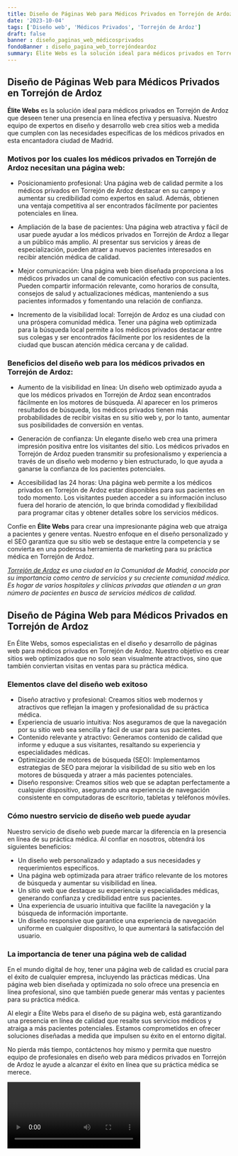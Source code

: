 ```yaml
---
title: Diseño de Páginas Web para Médicos Privados en Torrejón de Ardoz
date: '2023-10-04'
tags: ['Diseño web', 'Médicos Privados', 'Torrejón de Ardoz']
draft: false
banner : diseño_paginas_web_médicosprivados
fondoBanner : diseño_pagina_web_torrejóndeardoz
summary: Élite Webs es la solución ideal para médicos privados en Torrejón de Ardoz que deseen tener una presencia en línea efectiva y persuasiva. Nuestro equipo de expertos en diseño y desarrollo web crea sitios web a medida que cumplen con las necesidades específicas de los médicos privados en esta encantadora ciudad de Madrid.
---
```


## Diseño de Páginas Web para Médicos Privados en Torrejón de Ardoz

**Élite Webs** es la solución ideal para médicos privados en Torrejón de Ardoz que deseen tener una presencia en línea efectiva y persuasiva. Nuestro equipo de expertos en diseño y desarrollo web crea sitios web a medida que cumplen con las necesidades específicas de los médicos privados en esta encantadora ciudad de Madrid.

### Motivos por los cuales los médicos privados en Torrejón de Ardoz necesitan una página web:

- Posicionamiento profesional: Una página web de calidad permite a los médicos privados en Torrejón de Ardoz destacar en su campo y aumentar su credibilidad como expertos en salud. Además, obtienen una ventaja competitiva al ser encontrados fácilmente por pacientes potenciales en línea.

- Ampliación de la base de pacientes: Una página web atractiva y fácil de usar puede ayudar a los médicos privados en Torrejón de Ardoz a llegar a un público más amplio. Al presentar sus servicios y áreas de especialización, pueden atraer a nuevos pacientes interesados ​​en recibir atención médica de calidad.

- Mejor comunicación: Una página web bien diseñada proporciona a los médicos privados un canal de comunicación efectivo con sus pacientes. Pueden compartir información relevante, como horarios de consulta, consejos de salud y actualizaciones médicas, manteniendo a sus pacientes informados y fomentando una relación de confianza.

- Incremento de la visibilidad local: Torrejón de Ardoz es una ciudad con una próspera comunidad médica. Tener una página web optimizada para la búsqueda local permite a los médicos privados destacar entre sus colegas y ser encontrados fácilmente por los residentes de la ciudad que buscan atención médica cercana y de calidad.

### Beneficios del diseño web para los médicos privados en Torrejón de Ardoz:

- Aumento de la visibilidad en línea: Un diseño web optimizado ayuda a que los médicos privados en Torrejón de Ardoz sean encontrados fácilmente en los motores de búsqueda. Al aparecer en los primeros resultados de búsqueda, los médicos privados tienen más probabilidades de recibir visitas en su sitio web y, por lo tanto, aumentar sus posibilidades de conversión en ventas.

- Generación de confianza: Un elegante diseño web crea una primera impresión positiva entre los visitantes del sitio. Los médicos privados en Torrejón de Ardoz pueden transmitir su profesionalismo y experiencia a través de un diseño web moderno y bien estructurado, lo que ayuda a ganarse la confianza de los pacientes potenciales.

- Accesibilidad las 24 horas: Una página web permite a los médicos privados en Torrejón de Ardoz estar disponibles para sus pacientes en todo momento. Los visitantes pueden acceder a su información incluso fuera del horario de atención, lo que brinda comodidad y flexibilidad para programar citas y obtener detalles sobre los servicios médicos.

Confíe en **Élite Webs** para crear una impresionante página web que atraiga a pacientes y genere ventas. Nuestro enfoque en el diseño personalizado y el SEO garantiza que su sitio web se destaque entre la competencia y se convierta en una poderosa herramienta de marketing para su práctica médica en Torrejón de Ardoz.

*[Torrejón de Ardoz](https://es.wikipedia.org/wiki/Torrej%C3%B3n_de_Ardoz) es una ciudad en la Comunidad de Madrid, conocida por su importancia como centro de servicios y su creciente comunidad médica. Es hogar de varios hospitales y clínicas privadas que atienden a un gran número de pacientes en busca de servicios médicos de calidad.*

<GifSeo />

<Cta />

## Diseño de Página Web para Médicos Privados en Torrejón de Ardoz

En Élite Webs, somos especialistas en el diseño y desarrollo de páginas web para médicos privados en Torrejón de Ardoz. Nuestro objetivo es crear sitios web optimizados que no solo sean visualmente atractivos, sino que también conviertan visitas en ventas para su práctica médica. 

### Elementos clave del diseño web exitoso

- Diseño atractivo y profesional: Creamos sitios web modernos y atractivos que reflejan la imagen y profesionalidad de su práctica médica.
- Experiencia de usuario intuitiva: Nos aseguramos de que la navegación por su sitio web sea sencilla y fácil de usar para sus pacientes.
- Contenido relevante y atractivo: Generamos contenido de calidad que informe y eduque a sus visitantes, resaltando su experiencia y especialidades médicas.
- Optimización de motores de búsqueda (SEO): Implementamos estrategias de SEO para mejorar la visibilidad de su sitio web en los motores de búsqueda y atraer a más pacientes potenciales.
- Diseño responsive: Creamos sitios web que se adaptan perfectamente a cualquier dispositivo, asegurando una experiencia de navegación consistente en computadoras de escritorio, tabletas y teléfonos móviles.

### Cómo nuestro servicio de diseño web puede ayudar

Nuestro servicio de diseño web puede marcar la diferencia en la presencia en línea de su práctica médica. Al confiar en nosotros, obtendrá los siguientes beneficios:

- Un diseño web personalizado y adaptado a sus necesidades y requerimientos específicos.
- Una página web optimizada para atraer tráfico relevante de los motores de búsqueda y aumentar su visibilidad en línea.
- Un sitio web que destaque su experiencia y especialidades médicas, generando confianza y credibilidad entre sus pacientes.
- Una experiencia de usuario intuitiva que facilite la navegación y la búsqueda de información importante.
- Un diseño responsive que garantice una experiencia de navegación uniforme en cualquier dispositivo, lo que aumentará la satisfacción del usuario.

### La importancia de tener una página web de calidad

En el mundo digital de hoy, tener una página web de calidad es crucial para el éxito de cualquier empresa, incluyendo las prácticas médicas. Una página web bien diseñada y optimizada no solo ofrece una presencia en línea profesional, sino que también puede generar más ventas y pacientes para su práctica médica.

Al elegir a Élite Webs para el diseño de su página web, está garantizando una presencia en línea de calidad que resalte sus servicios médicos y atraiga a más pacientes potenciales. Estamos comprometidos en ofrecer soluciones diseñadas a medida que impulsen su éxito en el entorno digital.

No pierda más tiempo, contáctenos hoy mismo y permita que nuestro equipo de profesionales en diseño web para médicos privados en Torrejón de Ardoz le ayude a alcanzar el éxito en línea que su práctica médica se merece.

<Video />

<CtaBot job='Médicos Privados' city='Torrejón de Ardoz'/>

<Gmaps query='Torrejón de Ardoz+españa+maps' />